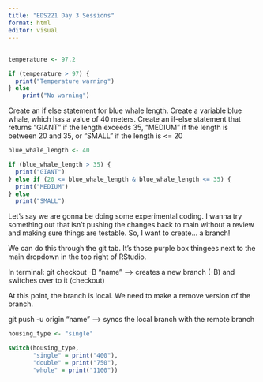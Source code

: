 ```yaml
---
title: "EDS221 Day 3 Sessions"
format: html
editor: visual
---
```


## 

```r
temperature <- 97.2

if (temperature > 97) {
  print("Temperature warning")
} else 
    print("No warning")

```

Create an if else statement for blue whale length. Create a variable blue whale, which has a value of 40 meters. Create an if-else statement that returns "GIANT" if the length exceeds 35, "MEDIUM" if the length is between 20 and 35, or "SMALL" if the length is \<= 20

```r
blue_whale_length <- 40

if (blue_whale_length > 35) {
  print("GIANT")
} else if (20 <= blue_whale_length & blue_whale_length <= 35) {
  print("MEDIUM")
} else
  print("SMALL")
```

Let's say we are gonna be doing some experimental coding. I wanna try something out that isn't pushing the changes back to main without a review and making sure things are testable. So, I want to create... a branch!

We can do this through the git tab. It's those purple box thingees next to the main dropdown in the top right of RStudio.

In terminal: git checkout -B "name" --\> creates a new branch (-B) and switches over to it (checkout)

At this point, the branch is local. We need to make a remove version of the branch.

git push -u origin "name" --\> syncs the local branch with the remote branch

```r
housing_type <- "single"

switch(housing_type, 
       "single" = print("400"),
       "double" = print("750"),
       "whole" = print("1100"))
```
